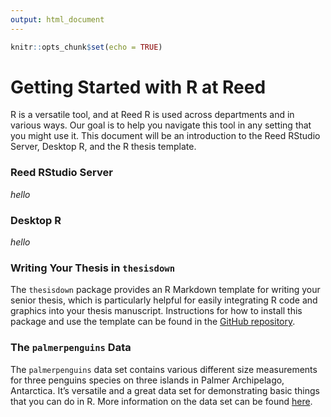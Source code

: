 ```yaml
---
output: html_document
---
```


```r
knitr::opts_chunk$set(echo = TRUE)
```

# Getting Started with R at Reed

R is a versatile tool, and at Reed R is used across departments and in various ways. Our goal is to help you navigate this tool in any setting that you might use it. This document will be an introduction to the Reed RStudio Server, Desktop R, and the R thesis template. 

### Reed RStudio Server

_hello_

### Desktop R

_hello_

### Writing Your Thesis in `thesisdown`

The `thesisdown` package provides an R Markdown template for writing your senior thesis, which is particularly helpful for easily integrating R code and graphics into your thesis manuscript. Instructions for how to install this package and use the template can be found in the [GitHub repository](https://github.com/ismayc/thesisdown).

### The `palmerpenguins` Data

The `palmerpenguins` data set contains various different size measurements for three penguins species on three islands in Palmer Archipelago, Antarctica. It's versatile and a great data set for demonstrating basic things that you can do in R. More information on the data set can be found [here](https://allisonhorst.github.io/palmerpenguins/articles/intro.html).